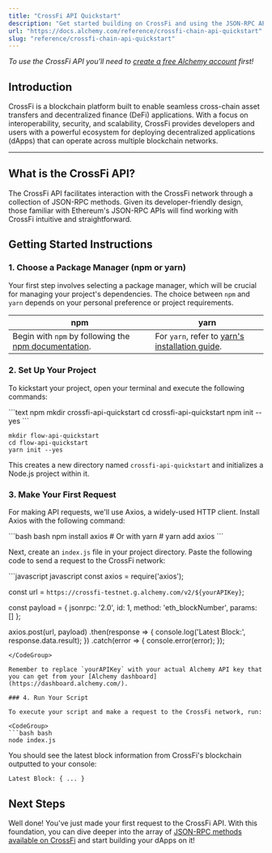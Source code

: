 ```yaml
---
title: "CrossFi API Quickstart"
description: "Get started building on CrossFi and using the JSON-RPC API"
url: "https://docs.alchemy.com/reference/crossfi-chain-api-quickstart"
slug: "reference/crossfi-chain-api-quickstart"
---
```


*To use the CrossFi API you'll need to [create a free Alchemy account](https://dashboard.alchemy.com/signup/?utm_source=docs\&utm_medium=website\&utm_campaign=crossfi) first!*

## Introduction

CrossFi is a blockchain platform built to enable seamless cross-chain asset transfers and decentralized finance (DeFi) applications. With a focus on interoperability, security, and scalability, CrossFi provides developers and users with a powerful ecosystem for deploying decentralized applications (dApps) that can operate across multiple blockchain networks.

***

## What is the CrossFi API?

The CrossFi API facilitates interaction with the CrossFi network through a collection of JSON-RPC methods. Given its developer-friendly design, those familiar with Ethereum's JSON-RPC APIs will find working with CrossFi intuitive and straightforward.

## Getting Started Instructions

### 1. Choose a Package Manager (npm or yarn)

Your first step involves selecting a package manager, which will be crucial for managing your project's dependencies. The choice between `npm` and `yarn` depends on your personal preference or project requirements.

| npm                                                                                                                       | yarn                                                                                                |
| ------------------------------------------------------------------------------------------------------------------------- | --------------------------------------------------------------------------------------------------- |
| Begin with `npm` by following the [npm documentation](https://docs.npmjs.com/downloading-and-installing-node-js-and-npm). | For `yarn`, refer to [yarn's installation guide](https://classic.yarnpkg.com/lang/en/docs/install). |

### 2. Set Up Your Project

To kickstart your project, open your terminal and execute the following commands:

<CodeGroup>
  ```text npm
  mkdir crossfi-api-quickstart
  cd crossfi-api-quickstart
  npm init --yes
  ```

  ```text yarn
  mkdir flow-api-quickstart
  cd flow-api-quickstart
  yarn init --yes
  ```
</CodeGroup>

This creates a new directory named `crossfi-api-quickstart` and initializes a Node.js project within it.

### 3. Make Your First Request

For making API requests, we'll use Axios, a widely-used HTTP client. Install Axios with the following command:

<CodeGroup>
  ```bash bash
  npm install axios
  # Or with yarn
  # yarn add axios
  ```
</CodeGroup>

Next, create an `index.js` file in your project directory. Paste the following code to send a request to the CrossFi network:

<CodeGroup>
  ```javascript javascript
  const axios = require('axios');

  const url = `https://crossfi-testnet.g.alchemy.com/v2/${yourAPIKey}`;

  const payload = {
    jsonrpc: '2.0',
    id: 1,
    method: 'eth_blockNumber',
    params: []
  };

  axios.post(url, payload)
    .then(response => {
      console.log('Latest Block:', response.data.result);
    })
    .catch(error => {
      console.error(error);
    });
  ```
</CodeGroup>

Remember to replace `yourAPIKey` with your actual Alchemy API key that you can get from your [Alchemy dashboard](https://dashboard.alchemy.com/).

### 4. Run Your Script

To execute your script and make a request to the CrossFi network, run:

<CodeGroup>
  ```bash bash
  node index.js
  ```
</CodeGroup>

You should see the latest block information from CrossFi's blockchain outputted to your console:

```shell
Latest Block: { ... }
```

## Next Steps

Well done! You've just made your first request to the CrossFi API. With this foundation, you can dive deeper into the array of [JSON-RPC methods available on CrossFi](/reference/crossfi-api-endpoints) and start building your dApps on it!
